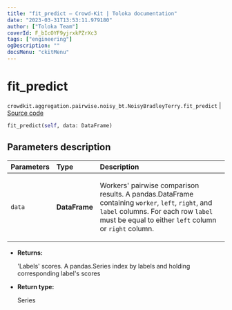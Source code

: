```yaml
---
title: "fit_predict — Crowd-Kit | Toloka documentation"
date: "2023-03-31T13:53:11.979180"
author: ["Toloka Team"]
coverId: F_bIcOYF9yjrxkPZrXc3
tags: ["engineering"]
ogDescription: ""
docsMenu: "ckitMenu"
---
```


# fit_predict

`crowdkit.aggregation.pairwise.noisy_bt.NoisyBradleyTerry.fit_predict` | [Source code](https://github.com/Toloka/crowd-kit/blob/v1.2.1/crowdkit/aggregation/pairwise/noisy_bt.py#L98)

```python
fit_predict(self, data: DataFrame)
```

## Parameters description

| Parameters | Type | Description |
| :----------| :----| :-----------|
`data`|**DataFrame**|<p>Workers' pairwise comparison results. A pandas.DataFrame containing `worker`, `left`, `right`, and `label` columns. For each row `label` must be equal to either `left` column or `right` column.</p>

* **Returns:**

  'Labels' scores.
A pandas.Series index by labels and holding corresponding label's scores

* **Return type:**

  Series